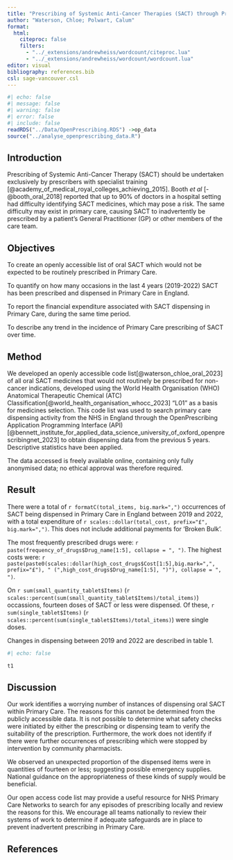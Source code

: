 ```yaml
---
title: "Prescribing of Systemic Anti-Cancer Therapies (SACT) through Primary Care in England"
author: "Waterson, Chloe; Polwart, Calum"
format: 
  html:
    citeproc: false
    filters: 
      - "../_extensions/andrewheiss/wordcount/citeproc.lua"
      - "../_extensions/andrewheiss/wordcount/wordcount.lua"
editor: visual
bibliography: references.bib
csl: sage-vancouver.csl
---
```


<!--#  Sentences in these blocks are from the marking scheme for maximum points (10 points each section. Need 18 to accept)-->

<!--# You will be allowed a maximum of 500 words, excluding references, in the abstract boxes. The abstract can contain a maximum of 1 table or figure. It is suggested that the abstract is prepared in Word first and a word count performed as the electronic submission software will not accept more than 500 words -->

<!--# Format of abstract: An abstract should start with an introduction to the background of the investigation and a clear statement of the aims/objectives of the work. A statement of the methods used should follow including, for example, numbers of subjects in the study and means of collection of data. Results should be clearly stated with, if appropriate, statistical support. The abstract should end with a discussion/conclusion. In general, the abstract should be informative and contain as much detail as possible. Note that references should be in Vancouver style. A maximum of 5 references will be allowed. -->

```r
#| echo: false
#| message: false
#| warning: false
#| error: false
#| include: false
readRDS("../Data/OpenPrescribing.RDS") ->op_data
source("../analyse_openprescribing_data.R")
```

## Introduction

Prescribing of Systemic Anti-Cancer Therapy (SACT) should be undertaken exclusively by prescribers with specialist training [@academy_of_medical_royal_colleges_achieving_2015]. Booth *et al* [-@booth_oral_2018] reported that up to 90% of doctors in a hospital setting had difficulty identifying SACT medicines, which may pose a risk. The same difficulty may exist in primary care, causing SACT to inadvertently be prescribed by a patient's General Practitioner (GP) or other members of the care team.

## Objectives

<!--#  Aims or objectives given are clear, concise and SMART -->

To create an openly accessible list of oral SACT which would not be expected to be routinely prescribed in Primary Care.

To quantify on how many occasions in the last 4 years (2019-2022) SACT has been prescribed and dispensed in Primary Care in England.

To report the financial expenditure associated with SACT dispensing in Primary Care, during the same time period.

To describe any trend in the incidence of Primary Care prescribing of SACT over time.

## Method

<!--# Methodology fully explained and appropriate for objectives  -->

We developed an openly accessible code list[@waterson_chloe_oral_2023] of all oral SACT medicines that would not routinely be prescribed for non-cancer indications, developed using the World Health Organisation (WHO) Anatomical Therapeutic Chemical (ATC) Classification[@world_health_organisation_whocc_2023] "L01" as a basis for medicines selection. This code list was used to search primary care dispensing activity from the NHS in England through the OpenPrescribing Application Programming Interface (API)[@bennett_institute_for_applied_data_science_university_of_oxford_openprescribingnet_2023] to obtain dispensing data from the previous 5 years. Descriptive statistics have been applied.

The data accessed is freely available online, containing only fully anonymised data; no ethical approval was therefore required.

## Result

<!--# Results and/or outcomes reported, related to all aims/objectives and discussed/justified fully and critically -->

<!--# Wholly original, new evidence OR new methodology -->

<!--# Significant service improvement and relevance. ALL members would be able to apply this work -->

There were a total of `r formatC(total_items, big.mark=",")` occurrences of SACT being dispensed in Primary Care in England between 2019 and 2022, with a total expenditure of `r scales::dollar(total_cost, prefix="£", big.mark=",")`. This does not include additional payments for 'Broken Bulk'.

The most frequently prescribed drugs were: `r paste(frequency_of_drugs$Drug_name[1:5], collapse = ", ")`. The highest costs were: `r paste(paste0(scales::dollar(high_cost_drugs$Cost[1:5],big.mark=",", prefix="£"), " (",high_cost_drugs$Drug_name[1:5], ")"), collapse = ", ")`.

On `r sum(small_quantity_tablet$Items)` (`r scales::percent(sum(small_quantity_tablet$Items)/total_items)`) occassions, fourteen doses of SACT or less were dispensed. Of these, `r sum(single_tablet$Items)` (`r scales::percent(sum(single_tablet$Items)/total_items)`) were single doses.

Changes in dispensing between 2019 and 2022 are described in table 1.

```r
#| echo: false

t1
```

## Discussion

Our work identifies a worrying number of instances of dispensing oral SACT within Primary Care. The reasons for this cannot be determined from the publicly accessible data. It is not possible to determine what safety checks were initiated by either the prescribing or dispensing team to verify the suitability of the prescription. Furthermore, the work does not identify if there were further occurrences of prescribing which were stopped by intervention by community pharmacists.

We observed an unexpected proportion of the dispensed items were in quantities of fourteen or less; suggesting possible emergency supplies. National guidance on the appropriateness of these kinds of supply would be beneficial.

Our open access code list may provide a useful resource for NHS Primary Care Networks to search for any episodes of prescribing locally and review the reasons for this. We encourage all teams nationally to review their systems of work to determine if adequate safeguards are in place to prevent inadvertent prescribing in Primary Care.

## References

::: {#refs}
:::
